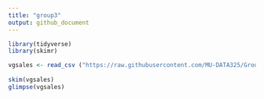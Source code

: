 ```yaml
---
title: "group3"
output: github_document
---
```


```r
library(tidyverse)
library(skimr)
```

```r
vgsales <- read_csv ("https://raw.githubusercontent.com/MU-DATA325/Group3/main/data/vgsales.csv")
 
skim(vgsales)
glimpse(vgsales)
```

